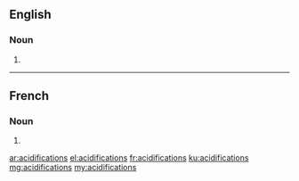 ==English==

===Noun===
{{head|en|plural}}

# {{plural of|acidification|lang=en|nocat=1}}

----

==French==

===Noun===
{{head|fr|plural}}

# {{plural of|acidification|lang=fr|nocat=1}}

[[ar:acidifications]]
[[el:acidifications]]
[[fr:acidifications]]
[[ku:acidifications]]
[[mg:acidifications]]
[[my:acidifications]]